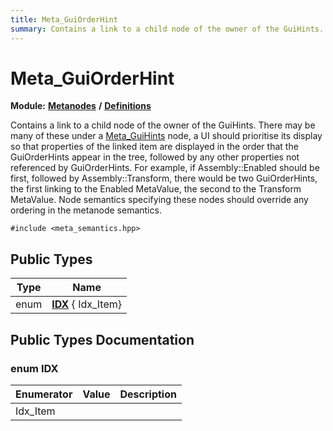 ```yaml
---
title: Meta_GuiOrderHint
summary: Contains a link to a child node of the owner of the GuiHints. There may be many of these under a Meta_GuiHints node, a UI should prioritise its display so that properties of the linked item are displayed in the order that the GuiOrderHints appear in the tree, followed by any other properties not referenced by GuiOrderHints. For example, if Assembly::Enabled should be first, followed by Assembly::Transform, there would be two GuiOrderHints, the first linking to the Enabled MetaValue, the second to the Transform MetaValue. Node semantics specifying these nodes should override any ordering in the metanode semantics. 
---
```


# Meta_GuiOrderHint

**Module:** **[Metanodes](../../modules/metanodes/index.mdx)** **/** **[Definitions](../../modules/metanodes/definitions.mdx)**

Contains a link to a child node of the owner of the GuiHints. There may be many of these under a [Meta_GuiHints](../metanodes/meta-gui-hints.mdx) node, a UI should prioritise its display so that properties of the linked item are displayed in the order that the GuiOrderHints appear in the tree, followed by any other properties not referenced by GuiOrderHints. For example, if Assembly::Enabled should be first, followed by Assembly::Transform, there would be two GuiOrderHints, the first linking to the Enabled MetaValue, the second to the Transform MetaValue. Node semantics specifying these nodes should override any ordering in the metanode semantics. 

`#include <meta_semantics.hpp>`

## Public Types

| Type           | Name           |
| -------------- | -------------- |
| enum| **[IDX](#enum-idx)** { Idx_Item} |

## Public Types Documentation

### enum IDX

| Enumerator | Value | Description |
| ---------- | ----- | ----------- |
| Idx_Item | |   |
